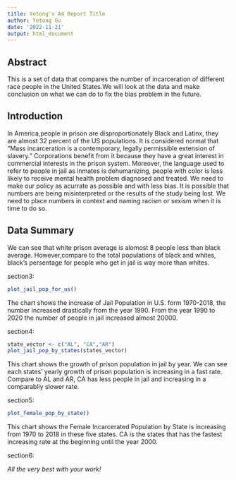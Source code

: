 ```yaml
---
title: Yetong's A4 Report Title
author: Yetong Gu
date: '2022-11-21'
output: html_document
---
```




## Abstract 
This is a set of data that compares the number of incarceration of different race people in the United States.We will look at the data and make conclusion on what we can do to fix the  bias problem in the future.


## Introduction 
In America,people in prison are disproportionately Black and Latinx, they are almost 32 percent of the US populations. It is considered normal that “Mass incarceration is a contemporary, legally permissible extension of slavery.” Corporations benefit from it because they have a great interest in commercial interests in the prison system. Moreover, the language used to refer to people in jail as inmates is dehumanizing, people with color is less likely to receive mental health problem diagnosed and treated. We need to make our policy as acurrate as possible and with less bias. It is possible that numbers are being misinterpreted or the results of the study being lost. We need to place numbers in context and naming racism or sexism when it is time to do so. 

## Data Summary 

We can see that white prison average is alomost 8 people less than black average. However,compare to the total populations of black and whites, black's persentage for people who get in jail is way more than whites.


section3:
```r
plot_jail_pop_for_us()
```



The chart shows the increase of Jail Population in U.S. form 1970-2018, the number increased drastically from the year 1990. From the year 1990 to 2020 the number of people in jail increased almost 20000.

section4:
```r
state_vector <- c("AL", "CA","AR")
plot_jail_pop_by_states(states_vector)
```

This chart shows the growth of prison population in jail by year. We can see each states' yearly growth of prison population is increasing in a fast rate. Compare to AL and AR, CA has less people in jail and increasing in a comparabliy slower rate.


section5:
```r
plot_female_pop_by_state()
```
 
 
 This chart shows the Female Incarcerated Population by State is increasing from 1970 to 2018 in these five states.  CA is the states that has the fastest increasing rate at the beginning until the year 2000.
 
 
section6:





_All the very best with your work!_

